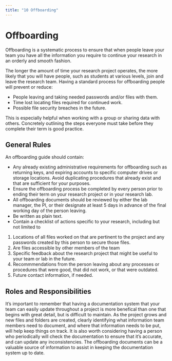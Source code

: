 ```yaml
---
title: "10 Offboarding"
---
```


# Offboarding {-}

Offboarding is a systematic process to ensure that when people leave your team you have all the information you require to continue your research in an orderly and smooth fashion.

The longer the amount of time your research project operates, the more likely that you will have people, such as students at various levels, join and leave the research team. Having a standard process for offboarding people will prevent or reduce:

* People leaving and taking needed passwords and/or files with them.
* Time lost locating files required for continued work.
* Possible file security breaches in the future.

This is especially helpful when working with a group or sharing data with others. Concretely outlining the steps everyone must take before they complete their term is good practice.

## General Rules {-}

An offboarding guide should contain:

* Any already existing administrative requirements for offboarding such as returning keys, and expiring accounts to specific computer drives or storage locations. Avoid duplicating procedures that already exist and that are sufficient for your purposes.
* Ensure the offboarding process be completed by every person prior to ending their term on your research project or in your research lab.
* All offboarding documents should be reviewed by either the lab manager, the PI, or their designate at least 5 days in advance of the final working day of the person leaving.
* Be written as plain text.
* Contain a checklist of actions specific to your research, including but not limited to
1.  Locations of all files worked on that are pertinent to the project and any passwords created by this person to secure those files.
2.  Are files accessible by other members of the team
3.  Specific feedback about the research project that might be useful to your team or lab in the future.
4.  Recommmendations from the person leaving about any processes or procedures that were good, that did not work, or that were outdated.
5.  Future contact information, if needed.

## Roles and Responsibilities {-}

It's important to remember that having a documentation system that your team can easily update throughout a project is more benefical than one that begins with great detail, but is difficult to maintain.  As the project grows and new files and folders are created, clearly identifying what information team members need to document, and where that information needs to be put, will help keep things on track.  It is also worth considering having a person who periodically will check the documentation to ensure that it's accurate, and can update any inconsistencies. The offboarding documents can be a valuable source of information to assist in keeping the documentation system up to date.